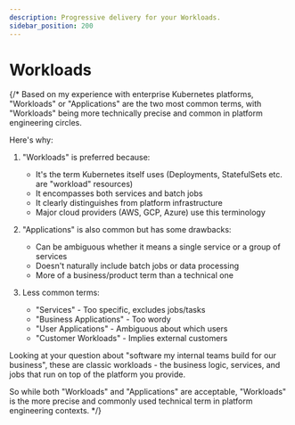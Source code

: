 ```yaml
---
description: Progressive delivery for your Workloads.
sidebar_position: 200
---
```


# Workloads

{/*
Based on my experience with enterprise Kubernetes platforms, "Workloads" or
"Applications" are the two most common terms, with "Workloads" being more
technically precise and common in platform engineering circles.

Here's why:

1. "Workloads" is preferred because:
   - It's the term Kubernetes itself uses (Deployments, StatefulSets etc. are "workload" resources)
   - It encompasses both services and batch jobs
   - It clearly distinguishes from platform infrastructure
   - Major cloud providers (AWS, GCP, Azure) use this terminology

2. "Applications" is also common but has some drawbacks:
   - Can be ambiguous whether it means a single service or a group of services
   - Doesn't naturally include batch jobs or data processing
   - More of a business/product term than a technical one

3. Less common terms:
   - "Services" - Too specific, excludes jobs/tasks
   - "Business Applications" - Too wordy
   - "User Applications" - Ambiguous about which users
   - "Customer Workloads" - Implies external customers

Looking at your question about "software my internal teams build for our
business", these are classic workloads - the business logic, services, and jobs
that run on top of the platform you provide.

So while both "Workloads" and "Applications" are acceptable, "Workloads" is the
more precise and commonly used technical term in platform engineering contexts.
*/}
